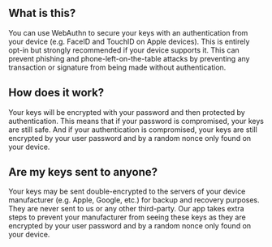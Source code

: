 ## What is this?

<div className="h-2"/>

You can use WebAuthn to secure your keys with an authentication from your device (e.g. FaceID and TouchID on Apple devices). This is entirely opt-in but strongly recommended if your device supports it. This can prevent phishing and phone-left-on-the-table attacks by preventing any transaction or signature from being made without authentication.

<div className="h-4"/>

## How does it work?

<div className="h-2"/>

Your keys will be encrypted with your password and then protected by authentication. This means that if your password is compromised, your keys are still safe. And if your authentication is compromised, your keys are still encrypted by your user password and by a random nonce only found on your device.

## Are my keys sent to anyone?

<div className="h-2"/>

Your keys may be sent double-encrypted to the servers of your device manufacturer (e.g. Apple, Google, etc.) for backup and recovery purposes. They are never sent to us or any other third-party. Our app takes extra steps to prevent your manufacturer from seeing these keys as they are encrypted by your user password and by a random nonce only found on your device.